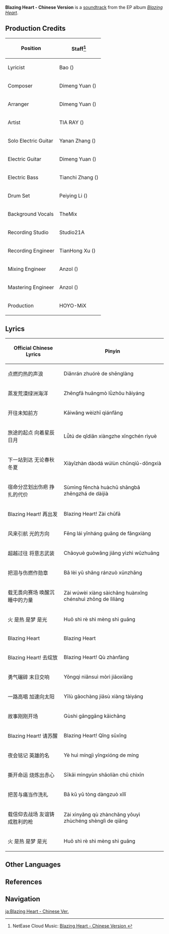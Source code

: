 {{Stub}}
{{Soundtrack Infobox
|image          = Blazing Heart.png
|album          = Blazing Heart (Album)
|number         = 01
|featured       = 
|featured2      = 
|featured3      = 
|featured_disc  = 
|featured_disc2 = 
|featured_disc3 = 
|youtube_id     = k3r03vZhwFg
|spotify_id     = 4ZkgrGYv2GNFKJbhbTLVlO
|previous       = 
|next           = Blazing Heart - English Version
}}
'''Blazing Heart - Chinese Version''' is a [[soundtrack]] from the EP album ''[[Blazing Heart (Album)|Blazing Heart]]''.

==Production Credits==
{| class="wikitable"
! Position
! Staff<ref>NetEase Cloud Music: [https://music.163.com/#/song?id=2662252634 Blazing Heart - Chinese Version {{zh|灼火之心}}]</ref>
|-
! Lyricist
| Bao ({{zh|三宝}})
|-
! Composer
| Dimeng Yuan ({{zh|苑迪萌}})
|-
! Arranger
| Dimeng Yuan ({{zh|苑迪萌}})
|-
! Artist
| TIA RAY ({{zh|袁娅维}})
|-
! Solo Electric Guitar
| Yanan Zhang ({{zh|张亚楠}})
|-
! Electric Guitar
| Dimeng Yuan ({{zh|苑迪萌}})
|-
! Electric Bass
| Tianchi Zhang ({{zh|张天驰}})
|-
! Drum Set
| Peiying Li ({{zh|李佩莹}})
|-
! Background Vocals
| TheMix{{zh|多语种乐团}}
|-
! Recording Studio
| Studio21A
|-
! Recording Engineer
| TianHong Xu ({{zh|徐天鸿}})
|-
! Mixing Engineer
| Anzol ({{zh|鸦雀有声}})
|-
! Mastering Engineer
| Anzol ({{zh|鸦雀有声}})
|-
! Production
| HOYO-MiX
|}
<!--
==Gallery==
<gallery>
</gallery>
-->
== Lyrics ==
{| class="fandom-table"
!Official Chinese Lyrics
!Pinyin
|-
|点燃灼热的声浪
|Diǎnrán zhuórè de shēnglàng
|-
|蒸发荒漠绿洲海洋
|Zhēngfā huāngmò lǜzhōu hǎiyáng
|-
|开往未知前方
|Kāiwǎng wèizhī qiánfāng
|-
|旅途的起点 向着星辰日月
|Lǚtú de qǐdiǎn xiàngzhe xīngchén rìyuè
|-
|下一站到达 无论春秋冬夏
|Xiàyīzhàn dàodá wúlùn chūnqiū-dōngxià
|-
|宿命分岔划出伤疤 挣扎的代价
|Sùmìng fēnchà huàchū shāngbā zhēngzhá de dàijià
|-
|Blazing Heart! 再出发
|Blazing Heart! Zài chūfā
|-
|风来引航 光的方向
|Fēng lái yǐnháng guāng de fāngxiàng
|-
|超越过往 将意志武装
|Chāoyuè guòwǎng jiāng yìzhì wǔzhuāng
|-
|把泪与伤燃作勋章
|Bǎ lèi yǔ shāng ránzuò xūnzhāng
|-
|载无畏向赛场 唤醒沉睡中的力量
|Zài wúwèi xiàng sàichǎng huànxǐng chénshuì zhōng de lìliàng
|-
|火 是热 是梦 是光
|Huǒ shì rè shì mèng shì guāng
|-
|Blazing Heart
|Blazing Heart
|-
|Blazing Heart! 去绽放
|Blazing Heart! Qù zhànfàng
|-
|勇气碾碎 末日交响
|Yǒngqì niǎnsuì mòrì jiāoxiǎng
|-
|一路高唱 加速向太阳
|Yīlù gāochàng jiāsù xiàng tàiyáng
|-
|故事刚刚开场
|Gùshi gānggāng kāichǎng
|-
|Blazing Heart! 请苏醒
|Blazing Heart! Qǐng sūxǐng
|-
|夜会铭记 英雄的名
|Yè huì míngjì yīngxióng de míng
|-
|撕开命运 烧炼出赤心
|Sīkāi mìngyùn shāoliàn chū chìxīn
|-
|把苦与痛当作洗礼
|Bǎ kǔ yǔ tòng dàngzuò xǐlǐ
|-
|载信仰去战场 友谊铸成胜利的枪
|Zài xìnyǎng qù zhànchǎng yǒuyì zhùchéng shènglì de qiāng
|-
|火 是热 是梦 是光
|Huǒ shì rè shì mèng shì guāng
|}

==Other Languages==
{{Other Languages
|en       = Blazing Heart - Chinese Version
|zhs      = 灼火之心
|zhs_rm   = Zhuóhuǒ zhī Xīn
|zht      = 灼火之心
|zht_rm   = Zhuóhuǒ zhī Xīn
}}

==References==
{{Reflist}}

==Navigation==
{{Soundtrack Navbox|Blazing Heart (Album)}}

[[ja:Blazing Heart - Chinese Ver.]]